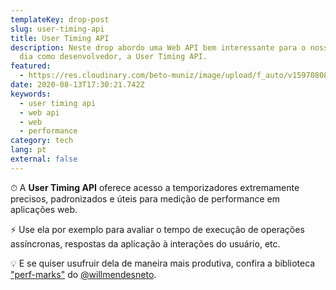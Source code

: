 ```yaml
---
templateKey: drop-post
slug: user-timing-api
title: User Timing API
description: Neste drop abordo uma Web API bem interessante para o nosso dia a
  dia como desenvolvedor, a User Timing API.
featured:
  - https://res.cloudinary.com/beto-muniz/image/upload/f_auto/v1597080801/uta_p40moh.jpg
date: 2020-08-13T17:30:21.742Z
keywords:
  - user timing api
  - web api
  - web
  - performance
category: tech
lang: pt
external: false
---
```


<Drop>

⏱ A **User Timing API** oferece acesso a temporizadores extremamente precisos, padronizados e úteis para medição de performance em aplicações web.

⚡️ Use ela por exemplo para avaliar o tempo de execução de operações assíncronas, respostas da aplicação à interações do usuário, etc.

💡 E se quiser usufruir dela de maneira mais produtiva, confira a biblioteca ["perf-marks"](https://github.com/willmendesneto/perf-marks) do [@willmendesneto](https://twitter.com/willmendesneto).

</Drop>
